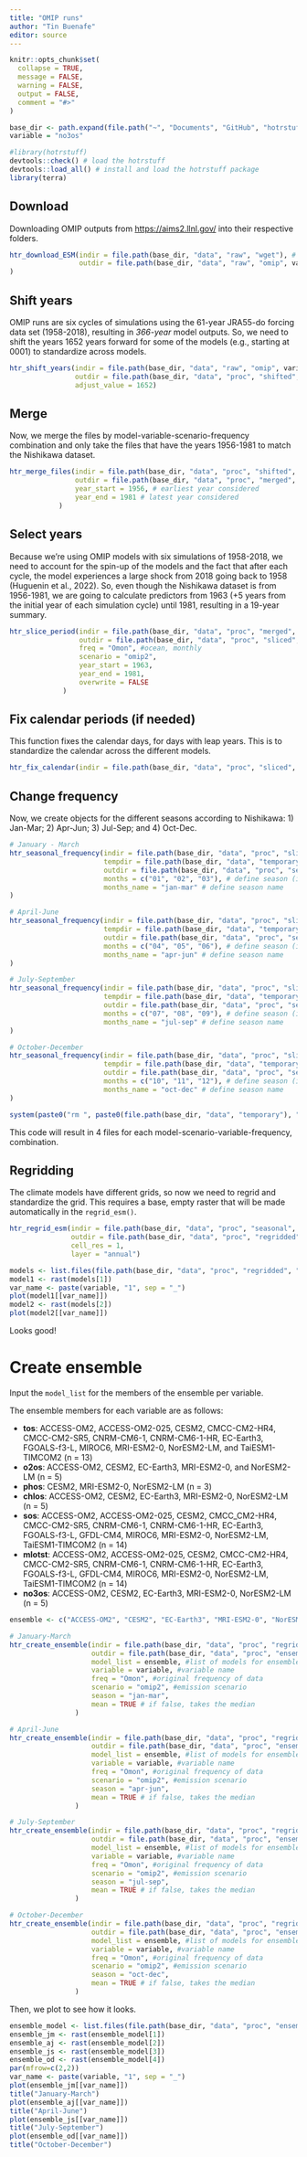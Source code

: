 ```yaml
---
title: "OMIP runs"
author: "Tin Buenafe"
editor: source
---
```


```r
knitr::opts_chunk$set(
  collapse = TRUE,
  message = FALSE,
  warning = FALSE,
  output = FALSE,
  comment = "#>"
)

base_dir <- path.expand(file.path("~", "Documents", "GitHub", "hotrstuff", "data-raw"))
variable = "no3os"
```

```r
#library(hotrstuff)
devtools::check() # load the hotrstuff
devtools::load_all() # install and load the hotrstuff package
library(terra)
```

## Download

Downloading OMIP outputs from <https://aims2.llnl.gov/> into their respective folders.
```r
htr_download_ESM(indir = file.path(base_dir, "data", "raw", "wget"), # input directory
                 outdir = file.path(base_dir, "data", "raw", "omip", variable) # output directory
)
```

## Shift years

OMIP runs are six cycles of simulations using the 61-year JRA55-do forcing data set (1958-2018), resulting in *366-year* model outputs. So, we need to shift the years 1652 years forward for some of the models (e.g., starting at 0001) to standardize across models.

```r
htr_shift_years(indir = file.path(base_dir, "data", "raw", "omip", variable),
                outdir = file.path(base_dir, "data", "proc", "shifted", "omip", variable),
                adjust_value = 1652)
```

## Merge

Now, we merge the files by model-variable-scenario-frequency combination and only take the files that have the years 1956-1981 to match the Nishikawa dataset.

```r
htr_merge_files(indir = file.path(base_dir, "data", "proc", "shifted", "omip", variable), #input directory
                outdir = file.path(base_dir, "data", "proc", "merged", "omip", variable), #output directory
                year_start = 1956, # earliest year considered
                year_end = 1981 # latest year considered
            )
```

## Select years

Because we're using OMIP models with six simulations of 1958-2018, we need to account for the spin-up of the models and the fact that after each cycle, the model experiences a large shock from 2018 going back to 1958 (Huguenin et al., 2022). So, even though the Nishikawa dataset is from 1956-1981, we are going to calculate predictors from 1963 (+5 years from the initial year of each simulation cycle) until 1981, resulting in a 19-year summary.

```r
htr_slice_period(indir = file.path(base_dir, "data", "proc", "merged", "omip", variable), #input directory
                 outdir = file.path(base_dir, "data", "proc", "sliced", "omip", variable), #output directory
                 freq = "Omon", #ocean, monthly
                 scenario = "omip2",
                 year_start = 1963,
                 year_end = 1981,
                 overwrite = FALSE
             )

```

## Fix calendar periods (if needed)

This function fixes the calendar days, for days with leap years. This is to standardize the calendar across the different models.

```r
htr_fix_calendar(indir = file.path(base_dir, "data", "proc", "sliced", "omip", variable)) #will be rewritten
```

## Change frequency

Now, we create objects for the different seasons according to Nishikawa: 1) Jan-Mar; 2) Apr-Jun; 3) Jul-Sep; and 4) Oct-Dec.

```r
# January - March
htr_seasonal_frequency(indir = file.path(base_dir, "data", "proc", "sliced", "omip", variable),
                       tempdir = file.path(base_dir, "data", "temporary"), # you can also have this as a folder that isn't temporary, you just need to delete the line of code below that deletes all the files in this folder. `tempdir` holds the files that selects the particular months of interest for the specific season
                       outdir = file.path(base_dir, "data", "proc", "seasonal", "omip", variable),
                       months = c("01", "02", "03"), # define season (in numbered format)
                       months_name = "jan-mar" # define season name 
)

# April-June
htr_seasonal_frequency(indir = file.path(base_dir, "data", "proc", "sliced", "omip", variable),
                       tempdir = file.path(base_dir, "data", "temporary"), # you can also have this as a folder that isn't temporary, you just need to delete the line of code below that deletes all the files in this folder. `tempdir` holds the files that selects the particular months of interest for the specific season
                       outdir = file.path(base_dir, "data", "proc", "seasonal", "omip", variable),
                       months = c("04", "05", "06"), # define season (in numbered format)
                       months_name = "apr-jun" # define season name 
)

# July-September
htr_seasonal_frequency(indir = file.path(base_dir, "data", "proc", "sliced", "omip", variable),
                       tempdir = file.path(base_dir, "data", "temporary"), # you can also have this as a folder that isn't temporary, you just need to delete the line of code below that deletes all the files in this folder. `tempdir` holds the files that selects the particular months of interest for the specific season
                       outdir = file.path(base_dir, "data", "proc", "seasonal", "omip", variable),
                       months = c("07", "08", "09"), # define season (in numbered format)
                       months_name = "jul-sep" # define season name 
)

# October-December
htr_seasonal_frequency(indir = file.path(base_dir, "data", "proc", "sliced", "omip", variable),
                       tempdir = file.path(base_dir, "data", "temporary"), # you can also have this as a folder that isn't temporary, you just need to delete the line of code below that deletes all the files in this folder. `tempdir` holds the files that selects the particular months of interest for the specific season
                       outdir = file.path(base_dir, "data", "proc", "seasonal", "omip", variable),
                       months = c("10", "11", "12"), # define season (in numbered format)
                       months_name = "oct-dec" # define season name 
)

system(paste0("rm ", paste0(file.path(base_dir, "data", "temporary"), "/*")))
```

This code will result in 4 files for each model-scenario-variable-frequency, combination.

## Regridding

The climate models have different grids, so now we need to regrid and standardize the grid. This requires a base, empty raster that will be made automatically in the `regrid_esm()`.

```r
htr_regrid_esm(indir = file.path(base_dir, "data", "proc", "seasonal", "omip", variable),
               outdir = file.path(base_dir, "data", "proc", "regridded", "yearly", "omip", variable),
               cell_res = 1,
               layer = "annual")
```

```r
models <- list.files(file.path(base_dir, "data", "proc", "regridded", "yearly", "omip", variable), full.names = TRUE)
model1 <- rast(models[1])
var_name <- paste(variable, "1", sep = "_")
plot(model1[[var_name]])
model2 <- rast(models[2])
plot(model2[[var_name]])
```

Looks good!

# Create ensemble

Input the `model_list` for the members of the ensemble per variable.

The ensemble members for each variable are as follows:

-   **tos**: ACCESS-OM2, ACCESS-OM2-025, CESM2, CMCC-CM2-HR4, CMCC-CM2-SR5, CNRM-CM6-1, CNRM-CM6-1-HR, EC-Earth3, FGOALS-f3-L, MIROC6, MRI-ESM2-0, NorESM2-LM, and TaiESM1-TIMCOM2 (n = 13)
-   **o2os**: ACCESS-OM2, CESM2, EC-Earth3, MRI-ESM2-0, and NorESM2-LM (n = 5)
-   **phos**: CESM2, MRI-ESM2-0, NorESM2-LM (n = 3)
-   **chlos**: ACCESS-OM2, CESM2, EC-Earth3, MRI-ESM2-0, NorESM2-LM (n = 5)
-   **sos**: ACCESS-OM2, ACCESS-OM2-025, CESM2, CMCC_CM2-HR4, CMCC-CM2-SR5, CNRM-CM6-1, CNRM-CM6-1-HR, EC-Earth3, FGOALS-f3-L, GFDL-CM4, MIROC6, MRI-ESM2-0, NorESM2-LM, TaiESM1-TIMCOM2 (n = 14)
-   **mlotst**: ACCESS-OM2, ACCESS-OM2-025, CESM2, CMCC-CM2-HR4, CMCC-CM2-SR5, CNRM-CM6-1, CNRM-CM6-1-HR, EC-Earth3, FGOALS-f3-L, GFDL-CM4, MIROC6, MRI-ESM2-0, NorESM2-LM, TaiESM1-TIMCOM2 (n = 14)
-   **no3os**: ACCESS-OM2, CESM2, EC-Earth3, MRI-ESM2-0, NorESM2-LM (n = 5)

```r
ensemble <- c("ACCESS-OM2", "CESM2", "EC-Earth3", "MRI-ESM2-0", "NorESM2-LM")

# January-March
htr_create_ensemble(indir = file.path(base_dir, "data", "proc", "regridded", "yearly", "omip", variable), #input directory
                    outdir = file.path(base_dir, "data", "proc", "ensemble", "mean", "omip", variable), #output directory
                    model_list = ensemble, #list of models for ensemble
                    variable = variable, #variable name
                    freq = "Omon", #original frequency of data
                    scenario = "omip2", #emission scenario
                    season = "jan-mar",
                    mean = TRUE # if false, takes the median
                )

# April-June
htr_create_ensemble(indir = file.path(base_dir, "data", "proc", "regridded", "yearly", "omip", variable), #input directory
                    outdir = file.path(base_dir, "data", "proc", "ensemble", "mean", "omip", variable), #output directory
                    model_list = ensemble, #list of models for ensemble
                    variable = variable, #variable name
                    freq = "Omon", #original frequency of data
                    scenario = "omip2", #emission scenario
                    season = "apr-jun",
                    mean = TRUE # if false, takes the median
                )

# July-September
htr_create_ensemble(indir = file.path(base_dir, "data", "proc", "regridded", "yearly", "omip", variable), #input directory
                    outdir = file.path(base_dir, "data", "proc", "ensemble", "mean", "omip", variable), #output directory
                    model_list = ensemble, #list of models for ensemble
                    variable = variable, #variable name
                    freq = "Omon", #original frequency of data
                    scenario = "omip2", #emission scenario
                    season = "jul-sep",
                    mean = TRUE # if false, takes the median
                )

# October-December
htr_create_ensemble(indir = file.path(base_dir, "data", "proc", "regridded", "yearly", "omip", variable), #input directory
                    outdir = file.path(base_dir, "data", "proc", "ensemble", "mean", "omip", variable), #output directory
                    model_list = ensemble, #list of models for ensemble
                    variable = variable, #variable name
                    freq = "Omon", #original frequency of data
                    scenario = "omip2", #emission scenario
                    season = "oct-dec",
                    mean = TRUE # if false, takes the median
                )
```

Then, we plot to see how it looks.

```r
ensemble_model <- list.files(file.path(base_dir, "data", "proc", "ensemble", "mean", "omip", variable), full.names = TRUE)
ensemble_jm <- rast(ensemble_model[1])
ensemble_aj <- rast(ensemble_model[2])
ensemble_js <- rast(ensemble_model[3])
ensemble_od <- rast(ensemble_model[4])
par(mfrow=c(2,2))
var_name <- paste(variable, "1", sep = "_")
plot(ensemble_jm[[var_name]])
title("January-March")
plot(ensemble_aj[[var_name]])
title("April-June")
plot(ensemble_js[[var_name]])
title("July-September")
plot(ensemble_od[[var_name]])
title("October-December")
```
